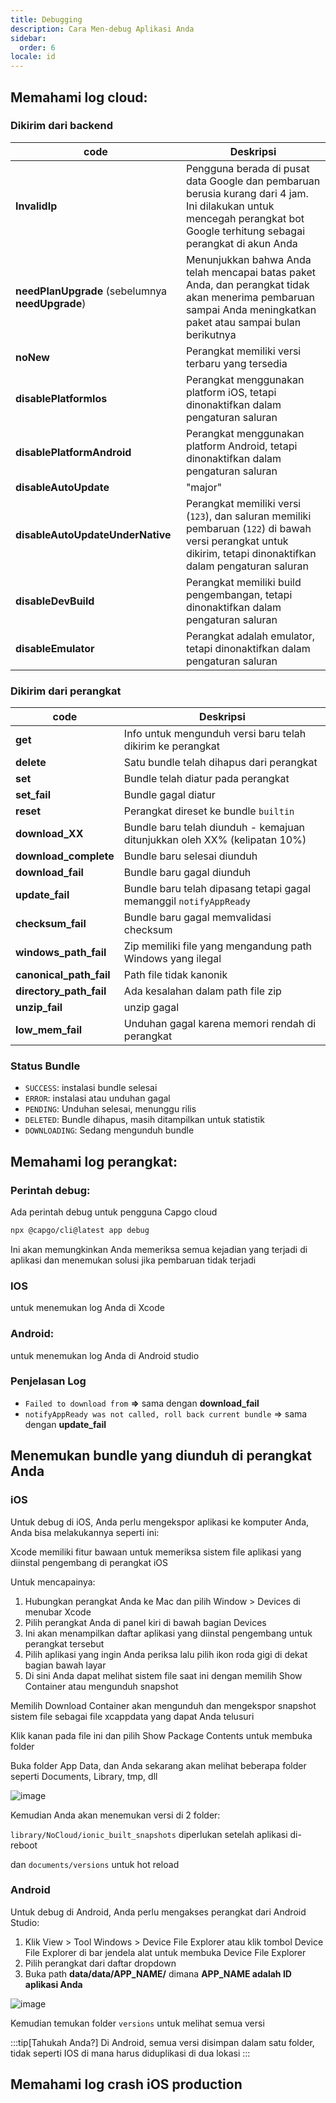 ```yaml
---
title: Debugging
description: Cara Men-debug Aplikasi Anda
sidebar:
  order: 6
locale: id
---
```



## Memahami log cloud:

### Dikirim dari backend

| code                          | Deskripsi                                                                                                                                                                 |
| ------------------------------------------------ | --------------------------------------------------------------------------------------------------------------------------------------------------------------------------- |
| **InvalidIp**                                    | Pengguna berada di pusat data Google dan pembaruan berusia kurang dari 4 jam. Ini dilakukan untuk mencegah perangkat bot Google terhitung sebagai perangkat di akun Anda |
| **needPlanUpgrade** (sebelumnya **needUpgrade**) | Menunjukkan bahwa Anda telah mencapai batas paket Anda, dan perangkat tidak akan menerima pembaruan sampai Anda meningkatkan paket atau sampai bulan berikutnya                                  |
| **noNew**                                        | Perangkat memiliki versi terbaru yang tersedia                                                                                                                                |
| **disablePlatformIos**                           | Perangkat menggunakan platform iOS, tetapi dinonaktifkan dalam pengaturan saluran                                                                                            |
| **disablePlatformAndroid**                       | Perangkat menggunakan platform Android, tetapi dinonaktifkan dalam pengaturan saluran                                                                                        |
| **disableAutoUpdate**                            | "major" | "minor" | "version_number" | "none"                                       |
| **disableAutoUpdateUnderNative**                 | Perangkat memiliki versi (`123`), dan saluran memiliki pembaruan (`122`) di bawah versi perangkat untuk dikirim, tetapi dinonaktifkan dalam pengaturan saluran                   |
| **disableDevBuild**                              | Perangkat memiliki build pengembangan, tetapi dinonaktifkan dalam pengaturan saluran                                                                                                   |
| **disableEmulator**                              | Perangkat adalah emulator, tetapi dinonaktifkan dalam pengaturan saluran                                                                                                    |

### Dikirim dari perangkat

| code  | Deskripsi                                                                       |
| --------------------- | --------------------------------------------------------------------------------- |
| **get**               | Info untuk mengunduh versi baru telah dikirim ke perangkat                 |
| **delete**            | Satu bundle telah dihapus dari perangkat                                        |
| **set**               | Bundle telah diatur pada perangkat                                              |
| **set_fail**          | Bundle gagal diatur                                                         |
| **reset**             | Perangkat direset ke bundle `builtin`                                         |
| **download_XX**       | Bundle baru telah diunduh - kemajuan ditunjukkan oleh XX% (kelipatan 10%) |
| **download_complete** | Bundle baru selesai diunduh                                                  |
| **download_fail**     | Bundle baru gagal diunduh                                                    |
| **update_fail**       | Bundle baru telah dipasang tetapi gagal memanggil `notifyAppReady`            |
| **checksum_fail**     | Bundle baru gagal memvalidasi checksum                                   |
| **windows_path_fail** | Zip memiliki file yang mengandung path Windows yang ilegal                        |
| **canonical_path_fail** | Path file tidak kanonik                                              |
| **directory_path_fail** | Ada kesalahan dalam path file zip                                         |
| **unzip_fail**          | unzip gagal                                                                   |
| **low_mem_fail** | Unduhan gagal karena memori rendah di perangkat                                    |

### Status Bundle

* `SUCCESS`: instalasi bundle selesai
* `ERROR`: instalasi atau unduhan gagal
* `PENDING`: Unduhan selesai, menunggu rilis
* `DELETED`: Bundle dihapus, masih ditampilkan untuk statistik
* `DOWNLOADING`: Sedang mengunduh bundle

## Memahami log perangkat:

### Perintah debug:

Ada perintah debug untuk pengguna Capgo cloud

```bash
npx @capgo/cli@latest app debug
```

Ini akan memungkinkan Anda memeriksa semua kejadian yang terjadi di aplikasi dan menemukan solusi jika pembaruan tidak terjadi

### IOS

untuk menemukan log Anda di Xcode

<LinkCard
    title="Getting the Device Log in Xcode"
    href="https://intercomhelp/deploygate/en/articles/4682692-getting-the-device-log-in-xcode"
/>

### Android:

untuk menemukan log Anda di Android studio

<LinkCard
    title="View logs with Logcat"
    href="https://developerandroidcom/studio/debug/am-logcat"
/>

### Penjelasan Log

* `Failed to download from` **=>** sama dengan **download_fail**
* `notifyAppReady was not called, roll back current bundle` => sama dengan **update_fail**

## Menemukan bundle yang diunduh di perangkat Anda

### iOS

Untuk debug di iOS, Anda perlu mengekspor aplikasi ke komputer Anda, Anda bisa melakukannya seperti ini:

Xcode memiliki fitur bawaan untuk memeriksa sistem file aplikasi yang diinstal pengembang di perangkat iOS

Untuk mencapainya:

1. Hubungkan perangkat Anda ke Mac dan pilih Window > Devices di menubar Xcode
2. Pilih perangkat Anda di panel kiri di bawah bagian Devices
3. Ini akan menampilkan daftar aplikasi yang diinstal pengembang untuk perangkat tersebut
4. Pilih aplikasi yang ingin Anda periksa lalu pilih ikon roda gigi di dekat bagian bawah layar
5. Di sini Anda dapat melihat sistem file saat ini dengan memilih Show Container atau mengunduh snapshot

Memilih Download Container akan mengunduh dan mengekspor snapshot sistem file sebagai file xcappdata yang dapat Anda telusuri

Klik kanan pada file ini dan pilih Show Package Contents untuk membuka folder

Buka folder App Data, dan Anda sekarang akan melihat beberapa folder seperti Documents, Library, tmp, dll

![image](https://user-imagesgithubusercontentcom/4084527/166708589-8d500351-e140-41c3-bea2-a037fe35243ewebp/)

Kemudian Anda akan menemukan versi di 2 folder:

`library/NoCloud/ionic_built_snapshots` diperlukan setelah aplikasi di-reboot

dan `documents/versions` untuk hot reload

### Android

Untuk debug di Android, Anda perlu mengakses perangkat dari Android Studio:

1. Klik View > Tool Windows > Device File Explorer atau klik tombol Device File Explorer di bar jendela alat untuk membuka Device File Explorer
2. Pilih perangkat dari daftar dropdown
3. Buka path **data/data/APP_NAME/** dimana **APP_NAME adalah ID aplikasi Anda**

![image](https://user-imagesgithubusercontentcom/4084527/166708728-8f96fc73-5d90-426f-8d27-301697347a5fwebp/)

Kemudian temukan folder `versions` untuk melihat semua versi

:::tip[Tahukah Anda?]
Di Android, semua versi disimpan dalam satu folder, tidak seperti IOS di mana harus diduplikasi di dua lokasi
:::

## Memahami log crash iOS production

<LinkCard
    title="How to review your app's crash logs"
    href="https://developerapplecom/news/?id=nra79npr"
/>